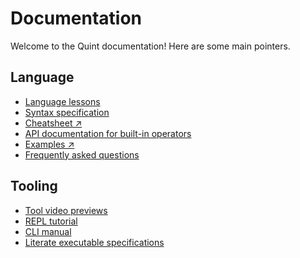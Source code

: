 # Documentation

Welcome to the Quint documentation! Here are some main pointers.

## Language

- [Language lessons](docs/lessons)
- [Syntax specification](docs/lang)
- [Cheatsheet ↗](/quint-cheatsheet.pdf)
- [API documentation for built-in operators](docs/builtin)
- [Examples ↗](https://github.com/informalsystems/quint/tree/main/examples)
- [Frequently asked questions](docs/faq)

## Tooling

- [Tool video previews](docs/previews)
- [REPL tutorial](docs/repl)
- [CLI manual](docs/quint)
- [Literate executable specifications](docs/literate)
